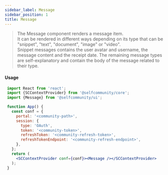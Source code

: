 ```yaml
---
sidebar_label: Message
sidebar_position: 1
title: Message
---
```


> The Message component renders a message item.<br/>
It can be rendered in different ways depending on its type that can be "snippet", "text", "document", "image" or "video".<br/>
Snippet messages contains the user avatar and username, the message content and the receipt date. The remaining message types <br/>
are self-explanatory and contain the body of the message related to their type.


<Logged><Message/></Logged>

#### Usage

```jsx
 import React from 'react';
 import {SCContextProvider} from '@selfcommunity/core';
 import {Message} from '@selfcommunity/ui';

 function App() {
   const conf = {
     portal: '<community-path>',
     session: {
       type: 'OAuth',
       token: '<community-token>',
       refreshToken: '<community-refresh-token>',
       refreshTokenEndpoint: '<community-refresh-endpoint>',
     },
   };
   return (
     <SCContextProvider conf={conf}><Message /></SCContextProvider>
   );
 }
```